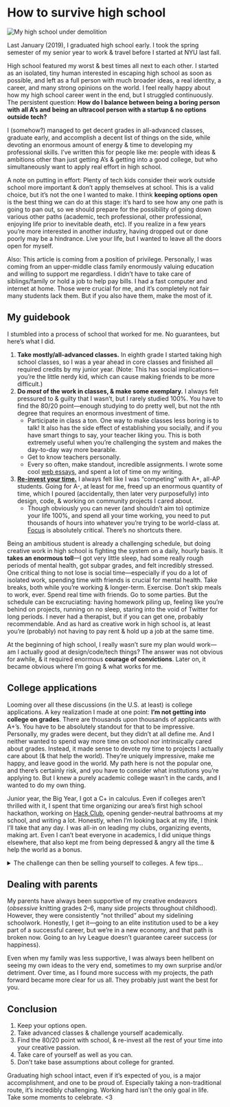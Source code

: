 # How to survive high school

![My high school under demolition](https://d2wkqk610zk1ag.cloudfront.net/items/1A1i1P3z0Y2R0P202Z19/xjegffenz0bruqgrucd6zpzrzm9w7kw2.jpeg)

Last January (2019), I graduated high school early. I took the spring semester of my senior year to work & travel before I started at NYU last fall.

High school featured my worst & best times all next to each other. I started as an isolated, tiny human interested in escaping high school as soon as possible, and left as a full person with much broader ideas, a real identity, a career, and many strong opinions on the world. I feel really happy about how my high school career went in the end, but I struggled continuously. The persistent question: **How do I balance between being a boring person with all A’s and being an ultracool person with a startup & no options outside tech?**

I (somehow?) managed to get decent grades in all-advanced classes, graduate early, and accomplish a decent list of things on the side, while devoting an enormous amount of energy & time to developing my professional skills. I’ve written this for people like me: people with ideas & ambitions other than just getting A’s & getting into a good college, but who simultaneously want to apply real effort in high school.

A note on putting in effort: Plenty of tech kids consider their work outside school more important & don’t apply themselves at school. This is a valid choice, but it’s not the one I wanted to make. I think **keeping options open** is the best thing we can do at this stage: it’s hard to see how any one path is going to pan out, so we should prepare for the possibility of going down various other paths (academic, tech professional, other professional, enjoying life prior to inevitable death, etc). If you realize in a few years you’re more interested in another industry, having dropped out or done poorly may be a hindrance. Live your life, but I wanted to leave all the doors open for myself.

Also: This article is coming from a position of privilege. Personally, I was coming from an upper-middle class family enormously valuing education and willing to support me regardless. I didn’t have to take care of siblings/family or hold a job to help pay bills. I had a fast computer and internet at home. Those were crucial for me, and it’s completely not fair many students lack them. But if you also have them, make the most of it.

## My guidebook

I stumbled into a process of school that worked for me. No guarantees, but here’s what I did.

1. **Take mostly/all-advanced classes.** In eighth grade I started taking high school classes, so I was a year ahead in core classes and finished all required credits by my junior year. (Note: This has social implications—you’re the little nerdy kid, which can cause making friends to be more difficult.)
2. **Do *most* of the work in classes, & make some exemplary.** I always felt pressured to & guilty that I wasn’t, but I rarely studied 100%. You have to find the 80/20 point—enough studying to do pretty well, but not the nth degree that requires an enormous investment of time.
    - Participate in class a ton. One way to make classes less boring is to talk! It also has the side effect of establishing you socially, and if you have smart things to say, your teacher liking you. This is both extremely useful when you’re challenging the system and makes the day-to-day way more bearable.
    - Get to know teachers personally.
    - Every so often, make standout, incredible assignments. I wrote some cool [web essays](https://github.com/lachlanjc/hs), and spent a lot of time on my writing.
3. **[Re-invest your time.](https://signalvnoise.com/posts/1619-theres-always-time-to-launch-your-dream)** I always felt like I was “competing” with A+, all-AP students. Going for A-, at least for me, freed up an enormous quantity of time, which I poured (accidentally, then later very purposefully) into design, code, & working on community projects I cared about.
    - Though obviously you can never (and shouldn’t aim to) optimize your life 100%, and spend all your time working, you need to put thousands of hours into whatever you’re trying to be world-class at. [Focus](https://m.signalvnoise.com/how-do-you-focus/) is absolutely critical. There’s no shortcuts there.

Being an ambitious student is already a challenging schedule, but doing creative work in high school is fighting the system on a daily, hourly basis. It **takes an enormous toll**—I got very little sleep, had some really rough periods of mental health, got subpar grades, and felt incredibly stressed. One critical thing to not lose is social time—especially if you do a lot of isolated work, spending time with friends is crucial for mental health. Take breaks, both while you’re working & longer-term. Exercise. Don’t skip meals to work, ever. Spend real time with friends. Go to some parties. But the schedule can be excruciating: having homework piling up, feeling like you’re behind on projects, running on no sleep, staring into the void of Twitter for long periods. I never had a therapist, but if you can get one, probably recommendable. And as hard as creative work in high school is, at least you’re (probably) not having to pay rent & hold up a job at the same time.

At the beginning of high school, I really wasn’t sure my plan would work—am I actually good at design/code/tech things? The answer was not obvious for awhile, & it required enormous **courage of convictions**. Later on, it became obvious where I’m going & what works for me.

## College applications

Looming over all these discussions (in the U.S. at least) is college applications. A key realization I made at one point: **I’m not getting into college on grades**. There are thousands upon thousands of applicants with A+’s. You have to be absolutely standout for that to be impressive. Personally, my grades were decent, but they didn’t at all define me. And I neither wanted to spend way more time on school nor intrinsically cared about grades. Instead, it made sense to devote my time to projects I actually care about (& that help the world). They’re uniquely impressive, make me happy, and leave good in the world. My path here is not the popular one, and there’s certainly risk, and you have to consider what institutions you’re applying to. But I knew a purely academic college wasn’t in the cards, and I wanted to do my own thing.

Junior year, the Big Year, I got a C+ in calculus. Even if colleges aren’t thrilled with it, I spent that time organizing our area’s first high school hackathon, working on [Hack Club](https://hackclub.com/), opening gender-neutral bathrooms at my school, and writing a lot. Honestly, when I’m looking back at my life, I think I’ll take that any day. I was all-in on leading my clubs, organizing events, making art. Even I can’t beat everyone in academics, I did unique things elsewhere, that also kept me from being depressed & angry all the time & help the world as a bonus.

<details>

<summary>The challenge can then be selling yourself to colleges. A few tips…</summary>

- Explore all non-traditional avenues. How can you present yourself incredibly compellingly? Can you make a little movie about yourself? A website? (You might be [shocked](https://nyu.lachlanjc.me) which I picked.)
- You need great letters of recommendation. This is where having gotten to know some teachers & doing standout work helps. Foster relationships especially with the teachers who can write for you, so they really know you.
- Spend a lot of time writing the best essays you can. (Mine are linked on my application site.)
- If you can visit some campuses, go for it, and schedule meetings with professors or admissions people from the departments you’re interested in. If you find students in those programs on Twitter, they might be down to meet up & take you on a tour of the places students actually go (the official tours usually don’t take you to the dorms, dining halls, lounges you’ll actually be living in every day).
- Apply early. If you get in, it saves so much stress, fees, & wasted work on other applications.

</details>

## Dealing with parents

My parents have always been supportive of my creative endeavors (_obsessive_ knitting grades 2–6, many side projects throughout childhood). However, they were consistently “not thrilled” about my sidelining schoolwork. Honestly, I get it—going to an elite institution used to be a key part of a successful career, but we’re in a new economy, and that path is broken now. Going to an Ivy League doesn’t guarantee career success (or happiness).

Even when my family was less supportive, I was always been hellbent on seeing my own ideas to the very end, sometimes to my own surprise and/or detriment. Over time, as I found more success with my projects, the path forward became more clear for us all. They probably just want the best for you.

## Conclusion

1. Keep your options open.
2. Take advanced classes & challenge yourself academically.
3. Find the 80/20 point with school, & re-invest all the rest of your time into your creative passion.
4. Take care of yourself as well as you can.
5. Don’t take base assumptions about college for granted.

Graduating high school intact, even if it’s expected of you, is a major accomplishment, and one to be proud of. Especially taking a non-traditional route, it’s incredibly challenging. Working hard isn’t the only goal in life. Take some moments to celebrate. \<3
